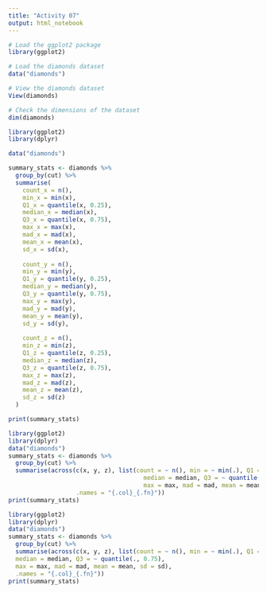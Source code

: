 ```yaml
---
title: "Activity 07"
output: html_notebook
---
```

```r
# Load the ggplot2 package
library(ggplot2)

# Load the diamonds dataset
data("diamonds")

# View the diamonds dataset
View(diamonds)

# Check the dimensions of the dataset
dim(diamonds)
```
```r
library(ggplot2)
library(dplyr)

data("diamonds")

summary_stats <- diamonds %>%
  group_by(cut) %>%
  summarise(
    count_x = n(),
    min_x = min(x),
    Q1_x = quantile(x, 0.25),
    median_x = median(x),
    Q3_x = quantile(x, 0.75),
    max_x = max(x),
    mad_x = mad(x),
    mean_x = mean(x),
    sd_x = sd(x),
    
    count_y = n(),
    min_y = min(y),
    Q1_y = quantile(y, 0.25),
    median_y = median(y),
    Q3_y = quantile(y, 0.75),
    max_y = max(y),
    mad_y = mad(y),
    mean_y = mean(y),
    sd_y = sd(y),
    
    count_z = n(),
    min_z = min(z),
    Q1_z = quantile(z, 0.25),
    median_z = median(z),
    Q3_z = quantile(z, 0.75),
    max_z = max(z),
    mad_z = mad(z),
    mean_z = mean(z),
    sd_z = sd(z)
  )

print(summary_stats)

```
```r
library(ggplot2)
library(dplyr)
data("diamonds")
summary_stats <- diamonds %>%
  group_by(cut) %>%
  summarise(across(c(x, y, z), list(count = ~ n(), min = ~ min(.), Q1 = ~ quantile(., 0.25), 
                                      median = median, Q3 = ~ quantile(., 0.75), 
                                      max = max, mad = mad, mean = mean, sd = sd), 
                   .names = "{.col}_{.fn}"))
print(summary_stats)
```
```r
library(ggplot2)
library(dplyr)
data("diamonds")
summary_stats <- diamonds %>%
  group_by(cut) %>%
  summarise(across(c(x, y, z), list(count = ~ n(), min = ~ min(.), Q1 = ~ quantile(., 0.25), 
  median = median, Q3 = ~ quantile(., 0.75), 
  max = max, mad = mad, mean = mean, sd = sd), 
  .names = "{.col}_{.fn}"))
print(summary_stats)
```

